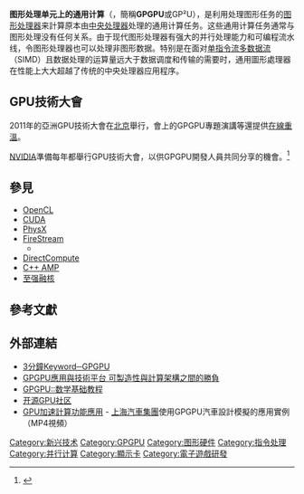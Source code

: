 {{请求翻译}}
{{NoteTA
|G1=IT
}}
'''图形处理单元上的通用计算'''（{{lang-en|General-purpose computing on graphics processing units}}，簡稱'''GPGPU'''或GP²U），是利用处理图形任务的[[图形处理器|图形处理器]]来計算原本由[[中央处理器|中央处理器]]处理的通用计算任务。这些通用计算任务通常与图形处理没有任何关系。由于现代图形处理器有强大的并行处理能力和可编程流水线，令图形处理器也可以处理非图形数据。特别是在面对[[单指令流多数据流|单指令流多数据流]]（SIMD）且数据处理的运算量远大于数据调度和传输的需要时，通用圖形處理器在性能上大大超越了传统的中央处理器应用程序。

== GPU技術大會 ==
2011年的亞洲GPU技術大會在[[北京|北京]]舉行，會上的GPGPU專題演講等還提供[http://www.gputechconf.com/page/gtc-on-demand.html 在線重溫]{{Wayback|url=http://www.gputechconf.com/page/gtc-on-demand.html |date=20120114063706 }}。

[[NVIDIA|NVIDIA]]準備每年都舉行GPU技術大會，以供GPGPU開發人員共同分享的機會。<ref>{{Cite web |url=http://www.gputechconf.com/ |title=GPU Technology Conference |accessdate=2012-01-14 |archive-date=2014-05-10 |archive-url=https://web.archive.org/web/20140510074056/http://www.gputechconf.com/ |dead-url=no }}</ref>

== 參見 ==
*[[OpenCL|OpenCL]]
*[[CUDA|CUDA]]
*[[PhysX|PhysX]]
*[[FireStream|FireStream]]
**{{tsl|en|Close to Metal}}
*[[DirectCompute|DirectCompute]]
*[[C++_AMP|C++ AMP]]
*[[至强融核|至强融核]]

==參考文獻==
{{reflist}}

== 外部連結 ==
* [https://web.archive.org/web/20101228093745/http://www.ithome.com.tw/itadm/article.php?c=59986 3分鐘Keyword─GPGPU]{{zh-tw}}
* [http://www.digitimes.com.tw/tw/rpt/rpt_show.asp?CnlID=3&v=20100521-270&ct=1 GPGPU應用與技術平台 可製造性與計算架構之間的勝負]{{Wayback|url=http://www.digitimes.com.tw/tw/rpt/rpt_show.asp?CnlID=3&v=20100521-270&ct=1 |date=20160306181706 }}{{zh-tw}}
* [http://dev.gameres.com/Program/Visual/3D/GPGPU_math_Tutorial.html GPGPU::数学基础教程]{{Wayback|url=http://dev.gameres.com/Program/Visual/3D/GPGPU_math_Tutorial.html |date=20100204133722 }}{{zh-cn}}
* [https://web.archive.org/web/20190122085224/http://www.opengpu.org/ 开源GPU社区]{{zh-cn}}   
* [http://developer.download.nvidia.com/GTC/mp4/cn/2105_Weng.mp4 GPU加速計算功能應用]{{Wayback|url=http://developer.download.nvidia.com/GTC/mp4/cn/2105_Weng.mp4 |date=20120118185102 }} - [[上海汽車集團|上海汽車集團]]使用GPGPU汽車設計模擬的應用實例 （MP4視頻）

{{平行计算}}
{{硬件加速}}

[[Category:新兴技术|Category:新兴技术]]
[[Category:GPGPU|Category:GPGPU]]
[[Category:图形硬件|Category:图形硬件]]
[[Category:指令处理|Category:指令处理]]
[[Category:并行计算|Category:并行计算]]
[[Category:顯示卡|Category:顯示卡]]
[[Category:電子遊戲研發|Category:電子遊戲研發]]